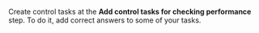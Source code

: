 Create control tasks at the **Add control tasks for checking performance** step. To do it, add correct answers to some of your tasks.